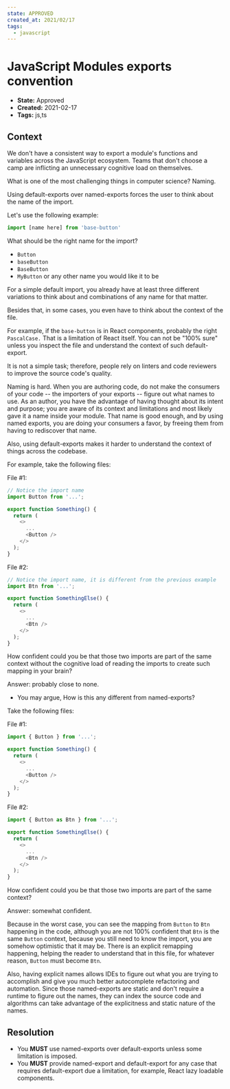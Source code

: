 ```yaml
---
state: APPROVED
created_at: 2021/02/17
tags:
  - javascript
---
```


# JavaScript Modules exports convention

- **State:** Approved
- **Created:** 2021-02-17
- **Tags:** js,ts

## Context

We don't have a consistent way to export a module's functions and variables
across the JavaScript ecosystem. Teams that don't choose a camp are inflicting
an unnecessary cognitive load on themselves.

What is one of the most challenging things in computer science? Naming.

Using default-exports over named-exports forces the user to think about the name
of the import.

Let's use the following example:

```ts
import [name here] from 'base-button'
```

What should be the right name for the import?

- `Button`
- `baseButton`
- `BaseButton`
- `MyButton` or any other name you would like it to be

For a simple default import, you already have at least three different
variations to think about and combinations of any name for that matter.

Besides that, in some cases, you even have to think about the context of the
file.

For example, if the `base-button` is in React components, probably the right
`PascalCase.` That is a limitation of React itself. You can not be "100% sure"
unless you inspect the file and understand the context of such default-export.

It is not a simple task; therefore, people rely on linters and code reviewers to
improve the source code's quality.

Naming is hard. When you are authoring code, do not make the consumers of your
code -- the importers of your exports -- figure out what names to use. As an
author, you have the advantage of having thought about its intent and purpose;
you are aware of its context and limitations and most likely gave it a name
inside your module. That name is good enough, and by using named exports, you
are doing your consumers a favor, by freeing them from having to rediscover that
name.

Also, using default-exports makes it harder to understand the context of things
across the codebase.

For example, take the following files:

File #1:

```ts
// Notice the import name
import Button from '...';

export function Something() {
  return (
    <>
      ...
      <Button />
    </>
  );
}
```

File #2:

```ts
// Notice the import name, it is different from the previous example
import Btn from '...';

export function SomethingElse() {
  return (
    <>
      ...
      <Btn />
    </>
  );
}
```

How confident could you be that those two imports are part of the same context
without the cognitive load of reading the imports to create such mapping in your
brain?

Answer: probably close to none.

- You may argue, How is this any different from named-exports?

Take the following files:

File #1:

```ts
import { Button } from '...';

export function Something() {
  return (
    <>
      ...
      <Button />
    </>
  );
}
```

File #2:

```ts
import { Button as Btn } from '...';

export function SomethingElse() {
  return (
    <>
      ...
      <Btn />
    </>
  );
}
```

How confident could you be that those two imports are part of the same context?

Answer: somewhat confident.

Because in the worst case, you can see the mapping from `Button` to `Btn`
happening in the code, although you are not 100% confident that `Btn` is the same
`Button` context, because you still need to know the import, you are somehow
optimistic that it may be.
There is an explicit remapping happening, helping the reader to understand that
in this file, for whatever reason, `Button` must become `Btn`.

Also, having explicit names allows IDEs to figure out what you are trying to
accomplish and give you much better autocomplete refactoring and automation.
Since those named-exports are static and don't require a runtime to figure out
the names, they can index the source code and algorithms
can take advantage of the explicitness and static nature of the names.

## Resolution

- You **MUST** use named-exports over default-exports unless some limitation
  is imposed.
- You **MUST** provide named-export and default-export for any case that
  requires default-export due a limitation, for example, React lazy
  loadable components.
